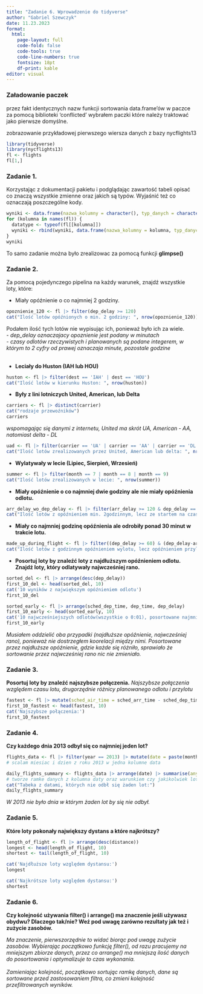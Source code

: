```yaml
---
title: "Zadanie 6. Wprowadzenie do tidyverse"
author: "Gabriel Szewczyk"
date: 11.23.2023
format: 
  html:
    page-layout: full
    code-fold: false
    code-tools: true
    code-line-numbers: true
    fontsize: 18pt
    df-print: kable
editor: visual
---
```


<!-- > to strzalka -->
<!-- x %>% sin() %>% cos() - wrapowanie funkcji--> 

### Załadowanie paczek
przez fakt identycznych nazw funkcji sortowania data.frame'ów w paczce za pomocą biblioteki 'conflicted' wybrałem paczki które należy traktować jako pierwsze domyślne.

zobrazowanie przykładowej pierwszego wiersza danych z bazy nycflights13
```r
library(tidyverse)
library(nycflights13)
fl <- flights
fl[1,]
```

### Zadanie 1.
Korzystając z dokumentacji pakietu i podglądając zawartość tabeli opisać co znaczą wszystkie zmienne oraz jakich są typów. Wyjaśnić też co oznaczają poszczególne kody.

```r

wyniki <- data.frame(nazwa_kolumny = character(), typ_danych = character(), stringsAsFactors = FALSE)
for (kolumna in names(fl)) {
  datatype <- typeof(fl[[kolumna]])
  wyniki <- rbind(wyniki, data.frame(nazwa_kolumny = kolumna, typ_danych = datatype, stringsAsFactors = FALSE))
}
wyniki

```

To samo zadanie można było zrealizowac za pomocą funkcji __glimpse()__

### Zadanie 2.
Za pomocą pojedynczego pipelina na każdy warunek, znajdź wszystkie loty, które:\

* Miały opóźnienie o co najmniej 2 godziny.

```r
opoznienie_120 <- fl |> filter(dep_delay >= 120)
cat("Ilość lotów opóźnionych o min. 2 godziny: ", nrow(opoznienie_120))
```

Podałem ilość tych lotów nie wypisując ich, ponieważ było ich za wiele.<br />
- *dep_delay oznaczajacy opoznienie jest podany w minutach*<br />
- *czasy odlotów rzeczywistych i planowanych są podane integerem, w którym to 2 cyfry od prawej oznaczaja minute, pozostale godzine*<br /><br />

* **Leciały do Huston (IAH lub HOU)**

```r
huston <- fl |> filter(dest == 'IAH' | dest == 'HOU')
cat("Ilość lotów w kierunku Huston: ", nrow(huston))
```

* **Były z lini lotniczych United, American, lub Delta**

```r
carriers <- fl |> distinct(carrier)
cat("rodzaje przewoźników")
carriers
```

*wspomagając się danymi z internetu, United ma skrót UA, American - AA, natomiast delta - DL*

```r
uad <- fl |> filter(carrier == 'UA' | carrier == 'AA' | carrier == 'DL')
cat("Ilość lotów zrealizowanych przez United, American lub delta: ", nrow(uad))
```

* **Wylatywały w lecie (Lipiec, Sierpień, Wrzesień)**

```r
summer <- fl |> filter(month == 7 | month == 8 | month == 9)
cat("Ilość lotów zrealizowanych w lecie: ", nrow(summer))
```

* **Miały opóźnienie o co najmniej dwie godziny ale nie miały opóźnienia odlotu.**

```r
arr_delay_wo_dep_delay <- fl |> filter(arr_delay >= 120 & dep_delay == 0)
cat("Ilość lotów z opóźnieniem min. 2godzinnym, lecz ze startem na czas: ", nrow(arr_delay_wo_dep_delay))
```

* **Miały co najmniej godzinę opóźnienia ale odrobiły ponad 30 minut w trakcie lotu.**

```r
made_up_during_flight <- fl |> filter((dep_delay >= 60) & (dep_delay-arr_delay < 30))
cat("Ilość lotów z godzinnym opóźnieniem wylotu, lecz opóźnieniem przylotu o ponad pół godziny mniejszym: ", nrow(made_up_during_flight))
```

* **Posortuj loty by znaleźć loty z najdłuższym opóźnieniem odlotu. Znajdź loty, który odlatywały najwcześniej rano.**

```r

sorted_del <- fl |> arrange(desc(dep_delay))
first_10_del <- head(sorted_del, 10)
cat('10 wyników z największym opóźnieniem odlotu')
first_10_del

sorted_early <- fl |> arrange(sched_dep_time, dep_time, dep_delay)
first_10_early <- head(sorted_early, 10)
cat('10 najwcześniejszych odlotów(wszystkie o 0:01), posortowane najmniejszym opoznieniem')
first_10_early
```

*Musiałem oddzielić oba przypadki (najdłuższe opóźnienie, najwcześniej rano), ponieważ nie dostrzegłem koorelacji między nimi. Posortowane przez najdłuższe opóźnienie, gdzie każde się różniło, sprawiało że sortowanie przez najwcześniej rano nic nie zmieniało.*

### Zadanie 3.
**Posortuj loty by znaleźć najszybsze połączenia.**
*Najszybsze połączenia względem czasu lotu, drugorzędnie różnicy planowanego odlotu i przylotu*

```r
fastest <- fl |> mutate(sched_air_time = sched_arr_time - sched_dep_time) |> arrange(air_time, sched_air_time)
first_10_fastest <- head(fastest, 10)
cat('Najszybsze połączenia:')
first_10_fastest
```

### Zadanie 4.
**Czy każdego dnia 2013 odbył się co najmniej jeden lot?**

```r
flights_data <- fl |> filter(year == 2013) |> mutate(date = paste(month, day, '2013', sep = "-"))
# scalam miesiac i dzien z roku 2013 w jedna kolumne data

daily_flights_summary <- flights_data |> arrange(date) |> summarise(any_flight = n() > 0) |> filter(!any_flight)
# tworze ramke danych z kolumna daty oraz warunkiem czy jakikolwiek lot odbyl sie tego dnia
cat("Tabeka z datami, których nie odbł się żaden lot:")
daily_flights_summary

```

*W 2013 nie było dnia w którym żaden lot by się nie odbył.*

### Zadanie 5.
**Które loty pokonały największy dystans a które najkrótszy?**

```r
length_of_flight <- fl |> arrange(desc(distance))
longest <- head(length_of_flight, 10)
shortest <- tail(length_of_flight, 10)

cat('Najdłuższe loty względem dystansu:')
longest

cat('Najkrótsze loty względem dystansu:')
shortest
```

### Zadanie 6.
**Czy kolejność używania filter() i arrange() ma znaczenie jeśli używasz obydwu? Dlaczego tak/nie? Weź pod uwagę zarówno rezultaty jak też i zużycie zasobów.**

*Ma znaczenie, pierwszorzędnie to widać biorąc pod uwagę zużycie zasobów. Wybierając początkowo funkcję filter(), od razu pracujemy na mniejszym zbiorze danych, przez co arrange() ma mniejszą ilość danych do posortowania i optymalizuje to czas wykonania.*<br /><br />
*Zamieniając kolejność, początkowo sortując ramkę danych, dane są sortowane przed zastosowaniem filtra, co zmieni kolejność przefiltrowanych wyników.*